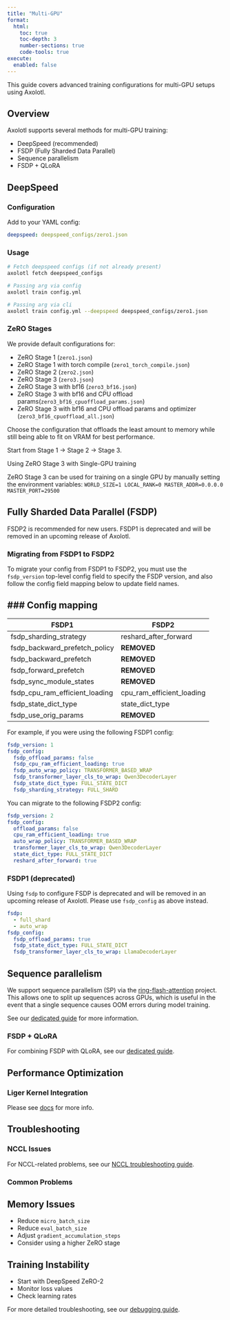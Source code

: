 ```yaml
---
title: "Multi-GPU"
format:
  html:
    toc: true
    toc-depth: 3
    number-sections: true
    code-tools: true
execute:
  enabled: false
---
```


This guide covers advanced training configurations for multi-GPU setups using Axolotl.

## Overview {#sec-overview}

Axolotl supports several methods for multi-GPU training:

- DeepSpeed (recommended)
- FSDP (Fully Sharded Data Parallel)
- Sequence parallelism
- FSDP + QLoRA

## DeepSpeed {#sec-deepspeed}

### Configuration {#sec-deepspeed-config}

Add to your YAML config:

```.yaml
deepspeed: deepspeed_configs/zero1.json
```
### Usage {#sec-deepspeed-usage}

```.bash
# Fetch deepspeed configs (if not already present)
axolotl fetch deepspeed_configs

# Passing arg via config
axolotl train config.yml

# Passing arg via cli
axolotl train config.yml --deepspeed deepspeed_configs/zero1.json
```

### ZeRO Stages {#sec-zero-stages}

We provide default configurations for:

- ZeRO Stage 1 (`zero1.json`)
- ZeRO Stage 1 with torch compile (`zero1_torch_compile.json`)
- ZeRO Stage 2 (`zero2.json`)
- ZeRO Stage 3 (`zero3.json`)
- ZeRO Stage 3 with bf16 (`zero3_bf16.json`)
- ZeRO Stage 3 with bf16 and CPU offload params(`zero3_bf16_cpuoffload_params.json`)
- ZeRO Stage 3 with bf16 and CPU offload params and optimizer (`zero3_bf16_cpuoffload_all.json`)

::: {.callout-tip}

Choose the configuration that offloads the least amount to memory while still being able to fit on VRAM for best performance.

Start from Stage 1 -> Stage 2 -> Stage 3.

:::

::: {.callout-tip}

Using ZeRO Stage 3 with Single-GPU training

ZeRO Stage 3 can be used for training on a single GPU by manually setting the environment variables:
`WORLD_SIZE=1 LOCAL_RANK=0 MASTER_ADDR=0.0.0.0 MASTER_PORT=29500`

:::

## Fully Sharded Data Parallel (FSDP) {#sec-fsdp}

::: {.callout-note}

FSDP2 is recommended for new users. FSDP1 is deprecated and will be removed in an upcoming release of Axolotl.

:::

### Migrating from FSDP1 to FSDP2 {#sec-migrate-fsdp1-fsdp2}

To migrate your config from FSDP1 to FSDP2, you must use the `fsdp_version` top-level config field to specify the FSDP version, and
also follow the config field mapping below to update field names.

### Config mapping
-----------
FSDP1 | FSDP2
-------- | --------
fsdp_sharding_strategy | reshard_after_forward
fsdp_backward_prefetch_policy | **REMOVED**
fsdp_backward_prefetch | **REMOVED**
fsdp_forward_prefetch | **REMOVED**
fsdp_sync_module_states | **REMOVED**
fsdp_cpu_ram_efficient_loading | cpu_ram_efficient_loading
fsdp_state_dict_type | state_dict_type
fsdp_use_orig_params | **REMOVED**


For example, if you were using the following FSDP1 config:

```.yaml
fsdp_version: 1
fsdp_config:
  fsdp_offload_params: false
  fsdp_cpu_ram_efficient_loading: true
  fsdp_auto_wrap_policy: TRANSFORMER_BASED_WRAP
  fsdp_transformer_layer_cls_to_wrap: Qwen3DecoderLayer
  fsdp_state_dict_type: FULL_STATE_DICT
  fsdp_sharding_strategy: FULL_SHARD
```

You can migrate to the following FSDP2 config:

```.yaml
fsdp_version: 2
fsdp_config:
  offload_params: false
  cpu_ram_efficient_loading: true
  auto_wrap_policy: TRANSFORMER_BASED_WRAP
  transformer_layer_cls_to_wrap: Qwen3DecoderLayer
  state_dict_type: FULL_STATE_DICT
  reshard_after_forward: true
```

### FSDP1 (deprecated) {#sec-fsdp-config}

::: {.callout-note}

Using `fsdp` to configure FSDP is deprecated and will be removed in an upcoming release of Axolotl. Please use `fsdp_config` as above instead.

:::

```.yaml
fsdp:
  - full_shard
  - auto_wrap
fsdp_config:
  fsdp_offload_params: true
  fsdp_state_dict_type: FULL_STATE_DICT
  fsdp_transformer_layer_cls_to_wrap: LlamaDecoderLayer
```


## Sequence parallelism {#sec-sequence-parallelism}

We support sequence parallelism (SP) via the
[ring-flash-attention](https://github.com/zhuzilin/ring-flash-attention) project. This
allows one to split up sequences across GPUs, which is useful in the event that a
single sequence causes OOM errors during model training.

See our [dedicated guide](sequence_parallelism.qmd) for more information.

### FSDP + QLoRA {#sec-fsdp-qlora}

For combining FSDP with QLoRA, see our [dedicated guide](fsdp_qlora.qmd).

## Performance Optimization {#sec-performance}

### Liger Kernel Integration {#sec-liger}

Please see [docs](custom_integrations.qmd#liger) for more info.

## Troubleshooting {#sec-troubleshooting}

### NCCL Issues {#sec-nccl}

For NCCL-related problems, see our [NCCL troubleshooting guide](nccl.qmd).

### Common Problems {#sec-common-problems}

::: {.panel-tabset}

## Memory Issues

- Reduce `micro_batch_size`
- Reduce `eval_batch_size`
- Adjust `gradient_accumulation_steps`
- Consider using a higher ZeRO stage

## Training Instability

- Start with DeepSpeed ZeRO-2
- Monitor loss values
- Check learning rates

:::

For more detailed troubleshooting, see our [debugging guide](debugging.qmd).
